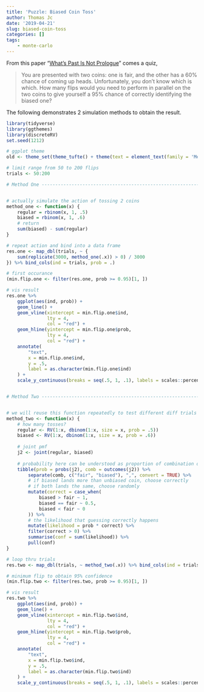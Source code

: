 ```yaml
---
title: 'Puzzle: Biased Coin Toss'
author: Thomas Jc
date: '2019-04-21'
slug: biased-coin-toss
categories: []
tags: 
    - monte-carlo
---
```


From this paper "[What's Past Is Not Prologue](https://papers.ssrn.com/sol3/papers.cfm?abstract_id=3034686)" comes a quiz, 

> You are presented with two coins: one is fair, and the other has a 60% chance of coming up heads. Unfortunately, you don’t know which is which. How many flips would you need to perform in parallel on the two
coins to give yourself a 95% chance of correctly identifying the biased one?

The following demonstrates 2 simulation methods to obtain the result. 

```r
library(tidyverse)
library(ggthemes)
library(discreteRV)
set.seed(1212)

# ggplot theme
old <- theme_set(theme_tufte() + theme(text = element_text(family = 'Menlo')))
```

```r
# limit range from 50 to 200 flips
trials <- 50:200

# Method One --------------------------------------------------------------


# actually simulate the action of tossing 2 coins
method_one <- function(x) {
    regular = rbinom(x, 1, .5)
    biased = rbinom(x, 1, .6)
    # return
    sum(biased) - sum(regular)
}

# repeat action and bind into a data frame
res.one <- map_dbl(trials, ~ {
    sum(replicate(3000, method_one(.x)) > 0) / 3000
}) %>% bind_cols(ind = trials, prob = .)

# first occurance
(min.flip.one <- filter(res.one, prob >= 0.95)[1, ])

# vis result
res.one %>%
    ggplot(aes(ind, prob)) +
    geom_line() +
    geom_vline(xintercept = min.flip.one$ind,
               lty = 4,
               col = "red") +
    geom_hline(yintercept = min.flip.one$prob,
               lty = 4,
               col = "red") +
    annotate(
        "text",
        x = min.flip.one$ind,
        y = .5,
        label = as.character(min.flip.one$ind)
    ) +
    scale_y_continuous(breaks = seq(.5, 1, .1), labels = scales::percent)


# Method Two --------------------------------------------------------------


# we will reuse this function repeatedly to test different diff trials
method_two <- function(x) {
    # how many tosses?
    regular <- RV(1:x, dbinom(1:x, size = x, prob = .5))
    biased <- RV(1:x, dbinom(1:x, size = x, prob = .6))
    
    # joint pmf
    j2 <- joint(regular, biased)
    
    # probability here can be understood as proportion of combination of possible outcomes
    tibble(prob = probs(j2), comb = outcomes(j2)) %>%
        separate(comb, c("fair", "biased"), ",", convert = TRUE) %>% 
        # if biased lands more than unbiased coin, choose correctly
        # if both lands the same, choose randomly
        mutate(correct = case_when(
            biased > fair ~ 1,
            biased == fair ~ 0.5,
            biased < fair ~ 0
        )) %>% 
        # the likelihood that guessing correctly happens
        mutate(likelihood = prob * correct) %>% 
        filter(correct > 0) %>%
        summarise(conf = sum(likelihood)) %>% 
        pull(conf)
}

# loop thru trials
res.two <- map_dbl(trials, ~ method_two(.x)) %>% bind_cols(ind = trials, prob = .)

# minimum flip to obtain 95% confidence
(min.flip.two <- filter(res.two, prob >= 0.95)[1, ])

# vis result
res.two %>%
    ggplot(aes(ind, prob)) +
    geom_line() +
    geom_vline(xintercept = min.flip.two$ind,
               lty = 4,
               col = "red") +
    geom_hline(yintercept = min.flip.two$prob,
               lty = 4,
               col = "red") +
    annotate(
        "text",
        x = min.flip.two$ind,
        y = .5,
        label = as.character(min.flip.two$ind)
    ) +
    scale_y_continuous(breaks = seq(.5, 1, .1), labels = scales::percent)
```




